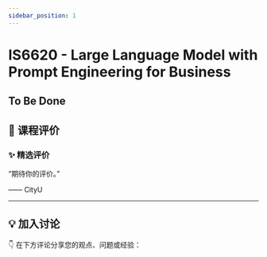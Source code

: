 ```yaml
---
sidebar_position: 1
---
```



# IS6620 - Large Language Model with Prompt Engineering for Business

## To Be Done

## **💬 课程评价**

### ✨ **精选评价**
<div className={commentStyles.commentBox}>
    <p className={commentStyles.commentText}>
        “期待你的评价。”
    </p>
    <p className={commentStyles.commentAuthor}>—— CityU</p>
</div>

---

## **💡 加入讨论**

👇 在下方评论分享您的观点、问题或经验：
<Utterances />
